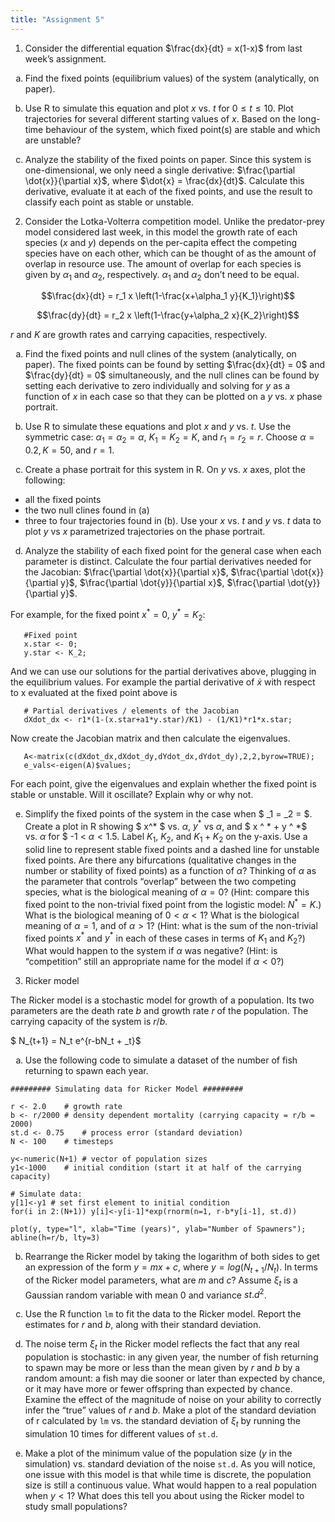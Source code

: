 ```yaml
---
title: "Assignment 5"
---
```


1. Consider the differential equation $\frac{dx}{dt} = x(1-x)$ from last week's assignment.

(a) Find the fixed points (equilibrium values) of the system (analytically, on paper).

(b) Use R to simulate this equation and plot $x$ vs. $t$ for $0 \le t \le 10$. Plot trajectories for several different starting values of $x$. Based on the long-time behaviour of the system, which fixed point(s) are stable and which are unstable?

(c) Analyze the stability of the fixed points on paper. Since this system is one-dimensional, we only need a single derivative: $\frac{\partial \dot{x}}{\partial x}$, where $\dot{x} = \frac{dx}{dt}$. Calculate this derivative, evaluate it at each of the fixed points, and use the result to classify each point as stable or unstable.

2. Consider the Lotka-Volterra competition model. Unlike the predator-prey model considered last week, in this model the growth rate of each species ($x$ and $y$) depends on the per-capita effect the competing species have on each other, which can be thought of as the amount of overlap in resource use. The amount of overlap for each species is given by $\alpha_1$ and $\alpha_2$, respectively.  $\alpha_1$ and $\alpha_2$ don't need to be equal.

$$\frac{dx}{dt} = r_1 x \left(1-\frac{x+\alpha_1 y}{K_1}\right)$$

$$\frac{dy}{dt} = r_2 x \left(1-\frac{y+\alpha_2 x}{K_2}\right)$$

$r$ and $K$ are growth rates and carrying capacities, respectively.

(a) Find the fixed points and null clines of the system (analytically, on paper). The fixed points can be found by setting $\frac{dx}{dt} = 0$ and $\frac{dy}{dt} = 0$ simultaneously, and the null clines can be found by setting each derivative to zero individually and solving for $y$ as a function of $x$ in each case so that they can be plotted on a $y$ vs. $x$ phase portrait.

(b) Use R to simulate these equations and plot $x$ and $y$ vs. $t$. Use the symmetric case: $\alpha_1 = \alpha_2 = \alpha$, $K_1 = K_2 = K$, and $r_1 = r_2 = r$. Choose $\alpha = 0.2, K = 50$, and $r = 1$.

(c) Create a phase portrait for this system in R. On $y$ vs. $x$ axes, plot the following:
- all the fixed points
- the two null clines found in (a)
- three to four trajectories found in (b). Use your $x$ vs. $t$ and $y$ vs. $t$ data to plot $y$ vs $x$ parametrized trajectories on the phase portrait.

(d) Analyze the stability of each fixed point for the general case when each parameter is distinct. Calculate the four partial derivatives needed for the Jacobian: $\frac{\partial \dot{x}}{\partial x}$, $\frac{\partial \dot{x}}{\partial y}$, $\frac{\partial \dot{y}}{\partial x}$, $\frac{\partial \dot{y}}{\partial y}$.

For example, for the fixed point $x^* = 0$, $y^* = K_2$:

```
   #Fixed point
   x.star <- 0;
   y.star <- K_2;

```

And we can use our solutions for the partial derivatives above, plugging in the equilibrium values. For example the partial derivative of $\dot{x}$ with respect to x evaluated at the fixed point above is

```
   # Partial derivatives / elements of the Jacobian
   dXdot_dx <- r1*(1-(x.star+a1*y.star)/K1) - (1/K1)*r1*x.star;
```

Now create the Jacobian matrix and then calculate the eigenvalues.
```
   A<-matrix(c(dXdot_dx,dXdot_dy,dYdot_dx,dYdot_dy),2,2,byrow=TRUE);
   e_vals<-eigen(A)$values;
```

For each point, give the eigenvalues and explain whether the fixed point is stable or unstable. Will it oscillate? Explain why or why not.

(e) Simplify the fixed points of the system in the case when $ \alpha_1 = \alpha_2 = \alpha $. Create a plot in R showing $ x^* $ vs. $\alpha$, $y^*$ vs $\alpha$, and $ x ^ * + y ^ *$ vs. $\alpha$ for $ -1 < $\alpha < 1.5$. Label $K_1$, $K_2$, and $K_1 + K_2$ on the y-axis. Use a solid line to represent stable fixed points and a dashed line for unstable fixed points. Are there any bifurcations (qualitative changes in the number or stability of fixed points) as a function of $\alpha$? Thinking of $\alpha$ as the parameter that controls "overlap" between the two competing species, what is the biological meaning of $\alpha = 0$? (Hint: compare this fixed point to the non-trivial fixed point from the logistic model: $N^* = K$.) What is the biological meaning of $0 < \alpha < 1$? What is the biological meaning of $\alpha = 1$, and of $\alpha > 1$? (Hint: what is the sum of the non-trivial fixed points $x^*$ and $y^*$ in each of these cases in terms of $K_1$ and $K_2$?) What would happen to the system if $\alpha$ was negative? (Hint: is "competition" still an appropriate name for the model if $\alpha < 0$?)

3. Ricker model

The Ricker model is a stochastic model for growth of a population. Its two parameters are the death rate $b$ and growth rate $r$ of the population. The carrying capacity of the system is $r/b$. 

$ N_{t+1} = N_t e^{r-bN_t + \xi_t}$

(a) Use the following code to simulate a dataset of the number of fish returning to spawn each year.

```
######### Simulating data for Ricker Model #########

r <- 2.0	# growth rate
b <- r/2000	# density dependent mortality (carrying capacity = r/b = 2000)
st.d <- 0.75 	# process error (standard deviation)
N <- 100	# timesteps

y<-numeric(N+1)	# vector of population sizes
y1<-1000	# initial condition (start it at half of the carrying capacity)

# Simulate data:
y[1]<-y1 # set first element to initial condition
for(i in 2:(N+1)) y[i]<-y[i-1]*exp(rnorm(n=1, r-b*y[i-1], st.d)) 

plot(y, type="l", xlab="Time (years)", ylab="Number of Spawners"); abline(h=r/b, lty=3)
```

(b) Rearrange the Ricker model by taking the logarithm of both sides to get an expression of the form $y = mx + c$, where $y = log(N_{t+1}/N_t)$. In terms of the Ricker model parameters, what are $m$ and $c$? Assume $\xi_t$ is a Gaussian random variable with mean $0$ and variance $st.d^2$. 

(c) Use the R function `lm` to fit the data to the Ricker model. Report the estimates for $r$ and $b$, along with their standard deviation. 

(d) The noise term $\xi_t$ in the Ricker model reflects the fact that any real population is stochastic: in any given year, the number of fish returning to spawn may be more or less than the mean given by $r$ and $b$ by a random amount: a fish may die sooner or later than expected by chance, or it may have more or fewer offspring than expected by chance. Examine the effect of the magnitude of noise on your ability to correctly infer the "true" values of $r$ and $b$. Make a plot of the standard deviation of r calculated by `lm` vs. the standard deviation of $\xi_t$ by running the simulation 10 times for different values of `st.d`. 

(e) Make a plot of the minimum value of the population size ($y$ in the simulation) vs. standard deviation of the noise `st.d`. As you will notice, one issue with this model is that while time is discrete, the population size is still a continuous value. What would happen to a real population when $y < 1$? What does this tell you about using the Ricker model to study small populations? 






